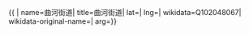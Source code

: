 {{ {{{1|PRC admin/showdata}}}|
name=曲河街道|
title=曲河街道|
lat=|
lng=|
wikidata=Q102048067|
wikidata-original-name=|
arg={{{arg|}}}}}